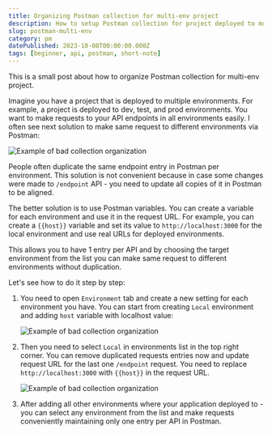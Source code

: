 ```yaml
---
title: Organizing Postman collection for multi-env project
description: How to setup Postman collection for project deployed to multiple environments
slug: postman-multi-env
category: pm
datePublished: 2023-10-08T00:00:00.000Z
tags: [beginner, api, postman, short-note]
---
```


This is a small post about how to organize Postman collection for multi-env project.

Imagine you have a project that is deployed to multiple environments. For example, a project is deployed to dev, test, and prod environments.
You want to make requests to your API endpoints in all environments easily. I often see next solution to make same request to different environments via Postman:

![Example of bad collection organization](https://raw.githubusercontent.com/rodion-arr/blog/main/content/images/2023/10/postman-multi-env/1.png)

People often duplicate the same endpoint entry in Postman per environment. This solution is not convenient because in case some changes were made to `/endpoint` API - you need to update all copies of it in Postman to be aligned.

The better solution is to use Postman variables. You can create a variable for each environment and use it in the request URL. For example, you can create a `{{host}}` variable and set its value to `http://localhost:3000` for the local environment and use real URLs for deployed environments.

This allows you to have 1 entry per API and by choosing the target environment from the list you can make same request to different environments without duplication.

Let's see how to do it step by step:

1. You need to open `Environment` tab and create a new setting for each environment you have. You can start from creating `Local` environment and adding `host` variable with localhost value:

    ![Example of bad collection organization](https://raw.githubusercontent.com/rodion-arr/blog/main/content/images/2023/10/postman-multi-env/2.png)

1. Then you need to select `Local` in environments list in the top right corner. You can remove duplicated requests entries now and update request URL for the last one `/endpoint` request. You need to replace `http://localhost:3000` with `{{host}}` in the request URL.

    ![Example of bad collection organization](https://raw.githubusercontent.com/rodion-arr/blog/main/content/images/2023/10/postman-multi-env/3.png)

1. After adding all other environments where your application deployed to - you can select any environment from the list and make requests conveniently maintaining only one entry per API in Postman.
